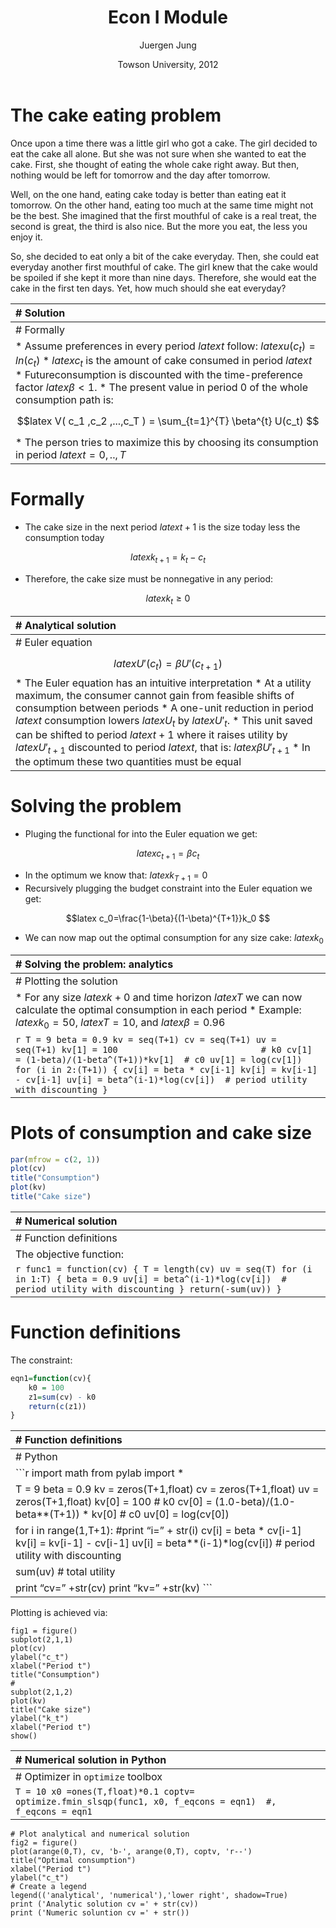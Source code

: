 % Econ I Module
% Juergen Jung
% Towson University, 2012

# The cake eating problem

Once upon a time there was a little girl who got a cake. The girl decided to eat
the cake all alone. But she was not sure when she wanted to eat the cake. First,
she thought of eating the whole cake right away. But then, nothing would be left for 
tomorrow and the day after tomorrow.

Well, on the one hand, eating cake today is better than eating eat it tomorrow.
On the other hand, eating too much at the same time might not be the best.
She imagined that the first mouthful of cake is a real treat, the second is great,
the third is also nice. But the more you eat, the less you enjoy it. 

So, she decided to eat only a bit of the
cake everyday. Then, she could eat everyday another first mouthful of cake.
The girl knew that the cake would be spoiled if she kept it more than nine
days. Therefore, she would eat the cake in the first ten days. Yet, how much
should she eat everyday?

-------------------------------------------------------------------------------
# Solution

* She thought of eating everyday a piece of the same size. 
* But if eating cake today is better than waiting for tomorrow, how can it possibly 
be the best to do the same today as tomorrow? 
* If I ate just a little bit less tomorrow and a little bit more today I would be 
better off, she concluded.

*  And she would eat everyday a bit less than the previous day and the cake
would last ten days long and nothing would be left in the end

-------------------------------------------------------------------------------
# Formally

* Assume preferences in every period $latex t$ follow: $latex u(c_t) = ln(c_t)$ 
* $latex c_t$ is the amount of cake consumed in period $latex t$
* Futureconsumption is discounted with the time-preference factor $latex \beta< 1$. 
* The present value in period 0 of the whole consumption path is: 

$$latex V( c_1 ,c_2 ,...,c_T ) = \sum_{t=1}^{T} \beta^{t} U(c_t) $$ 

* The person tries to maximize this by choosing its consumption in period $latex t=0,..,T$

-------------------------------------------------------------------------------
# Formally

* The cake size in the next period $latex t+1$ is the size today less the consumption today

$$latex k_{t+1} = k_{t} - c_{t} $$

* Therefore, the cake size must be nonnegative in any period:

$$latex k_t \ge 0$$

-------------------------------------------------------------------------------
# Analytical solution

* Substituting the contraint into the life-time consumption path we get:

$$latex \beta^t U(k_{t-1} - k_{t})+ \beta^{t+1}  U(k_{t} - k_{t+1}) $$

* Deriving this objective function w.r.t. $latex k_t$ we get:

$$latex U'(c_{t-1}) = \beta U'(c_{t}) $$

* This is the so called 'Euler Equation'

-------------------------------------------------------------------------------
# Euler equation

$$latex U'(c_{t}) = \beta U'(c_{t+1}) $$
* The Euler equation has an intuitive interpretation 
* At a utility maximum, the consumer cannot gain from feasible shifts of consumption between periods
* A one-unit reduction in period $latex t$ consumption lowers $latex U_t$ by $latex U'_t$. 
* This unit saved can be shifted to period  $latex t+1$ where it raises utility by $latex U'_{t+1}$ discounted to period $latex t$, that is: $latex \beta U'_{t+1}$ 
* In the optimum these two quantities must be equal 

-------------------------------------------------------------------------------
# Solving the problem

* Pluging the functional for into the Euler equation we get:

$$latex c_{t+1} = \beta c_{t}$$

* In the optimum we know that: $latex k_{T+1} = 0$
* Recursively plugging the budget constraint into the Euler equation we get:

$$latex c_0=\frac{1-\beta}{(1-\beta)^{T+1}}k_0 $$

* We can now map out the optimal consumption for any size cake: $latex k_0$

-------------------------------------------------------------------------------
# Solving the problem: analytics

* $latex c_T = k_T$ in the last period, eat entire cake
* $latex c_{T-1}$ we get by:
    1. Substituting the Euler equation we have: $latex c_{T-1}=\frac{1}{\beta} c_T=\frac{1}{\beta} k_T$
    2. Substituting the budget constraint: $latex c_{T-1}=\frac{1}{\beta} (k_{T-1} - c_{T-1})$
    3. Which can be solved for: $latex c_{T-1}=\frac{1}{1+\beta} k_{T-1}$ 
* Continue with this and find: $latex c_{T-T} = \frac{1}{1+\beta + \beta^2 +...+\beta^T} k_{T-T}$
* Using: $latex \sum_{t=1}^{T}\beta^t = \frac{1-\beta^{T+1}}{1-\beta}$, we get
* $latex c_0=\frac{1-\beta}{(1-\beta)^{T+1}}k_0$

-------------------------------------------------------------------------------
# Plotting the solution

* For any size $latex k+0$ and time horizon $latex T$ we can now calculate the optimal consumption in each period
* Example: $latex k_0 = 50$, $latex T=10$, and $latex \beta = 0.96$

```r
T = 9
beta = 0.9
kv = seq(T+1)
cv = seq(T+1)
uv = seq(T+1)
kv[1] = 100                            # k0
cv[1] = (1-beta)/(1-beta^(T+1))*kv[1]  # c0
uv[1] = log(cv[1])
for (i in 2:(T+1)) {
    cv[i] = beta * cv[i-1]
    kv[i] = kv[i-1] - cv[i-1]
    uv[i] = beta^(i-1)*log(cv[i])  # period utility with discounting
}
```


-------------------------------------------------------------------------------
# Plots of consumption and cake size

```r
par(mfrow = c(2, 1))
plot(cv)
title("Consumption")
plot(kv)
title("Cake size")
```

-------------------------------------------------------------------------------
# Numerical solution    

* For a numerical solution we use the ``Rsolnp`` package

* The routine ``solnp`` minimizes constrained non-linear functions

* The constraints can be equality or inequality constraints

* Our problem has one equality constraint: 

* We define the objective function ``func1`` as:
    
$$latex \sum_{t=0}^{T}\beta^{t} U(c_t) $$
    
* The constraint is defined as function ``eqn1``: 
    
$$latex c_0+c_1+...+c_T=k_0 $$

-------------------------------------------------------------------------------
# Function definitions

The objective function: 

```r
func1 = function(cv) {
    T = length(cv)
    uv = seq(T)
    for (i in 1:T) {
        beta = 0.9
        uv[i] = beta^(i-1)*log(cv[i])  # period utility with discounting
    }
    return(-sum(uv))
}
```

-------------------------------------------------------------------------------
# Function definitions
    
The constraint:

```r
eqn1=function(cv){
    k0 = 100
    z1=sum(cv) - k0
    return(c(z1))
}
```

-------------------------------------------------------------------------------
# Function definitions

Call the optimizer with some starting values for the consumption vector

```r
library("Rsolnp")
T = 10
x0 =array(1,c(1,T))*0.1
cake = solnp(x0, fun = func1, eqfun = eqn1, eqB = c(0))
# Plot analytical and numerical solution
par(mfrow = c(1, 1))
plot(cv, type="o", pch=1, lty=2, col="blue")
    # Numerical soln
    lines(cake$pars, type="o", pch=2, lty=2, col="red")
    legend(1,9, c("analytic","numeric"),pch = c(1,2),lty=c(1,2)) 
cat('Analytic solution cv =', cv)
cat('Numeric soluntion cv =', cake$pars)
```

-------------------------------------------------------------------------------
# Python

```r
import math
from pylab import *

T = 9
beta = 0.9
kv = zeros(T+1,float)
cv = zeros(T+1,float)
uv = zeros(T+1,float)
kv[0] = 100                            # k0
cv[0] = (1.0-beta)/(1.0-beta**(T+1)) * kv[0]  # c0
uv[0] = log(cv[0])

for i in range(1,T+1):
    #print "i=" + str(i)
    cv[i] = beta * cv[i-1]
    kv[i] = kv[i-1] - cv[i-1]
    uv[i] = beta**(i-1)*log(cv[i])  # period utility with discounting

sum(uv)  # total utility

print "cv= " +str(cv)
print "kv= " +str(kv)
```

-------------------------------------------------------------------------------
Plotting is achieved via:

```
fig1 = figure()
subplot(2,1,1)
plot(cv)
ylabel("c_t")
xlabel("Period t")
title("Consumption")
#
subplot(2,1,2)
plot(kv)
title("Cake size")
ylabel("k_t")
xlabel("Period t")
show()
```

-------------------------------------------------------------------------------
# Numerical solution in Python

Define functions:

```
def func1(cv):
    T = len(cv)
    uv= zeros(T,float)
    for i in range(T):
        beta = 0.9
        uv[i] = (beta**i) * log(cv[i])  # period utility with discounting
    return (-sum(uv))
```

```
# The constraint
def eqn1(cv):
    k0 = 100
    z1=sum(cv) - k0
    return array([z1])
```

-------------------------------------------------------------------------------
# Optimizer in ```optimize``` toolbox

```
T = 10
x0 =ones(T,float)*0.1
coptv= optimize.fmin_slsqp(func1, x0, f_eqcons = eqn1)  #, f_eqcons = eqn1
```

-------------------------------------------------------------------------------

```
# Plot analytical and numerical solution
fig2 = figure()
plot(arange(0,T), cv, 'b-', arange(0,T), coptv, 'r--')
title("Optimal consumption")
xlabel("Period t")
ylabel("c_t")
# Create a legend 
legend(('analytical', 'numerical'),'lower right', shadow=True) 
print ('Analytic solution cv =' + str(cv))
print ('Numeric soluntion cv =' + str())
```
